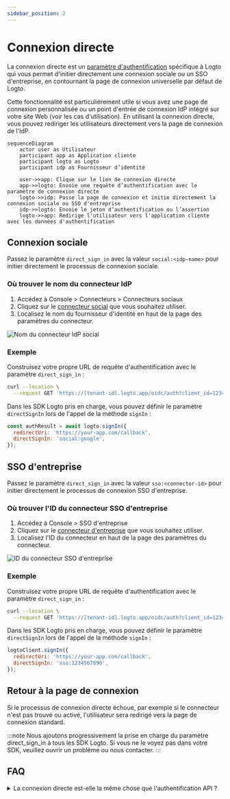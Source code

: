 ```yaml
---
sidebar_position: 2
---
```


# Connexion directe

La connexion directe est un [paramètre d'authentification](/end-user-flows/authentication-parameters) spécifique à Logto qui vous permet d'initier directement une connexion sociale ou un SSO d'entreprise, en contournant la page de connexion universelle par défaut de Logto.

Cette fonctionnalité est particulièrement utile si vous avez une page de connexion personnalisée ou un point d'entrée de connexion IdP intégré sur votre site Web (voir les cas d'utilisation). En utilisant la connexion directe, vous pouvez rediriger les utilisateurs directement vers la page de connexion de l'IdP.

```mermaid
sequenceDiagram
    actor user as Utilisateur
    participant app as Application cliente
    participant logto as Logto
    participant idp as Fournisseur d’identité

    user->>app: Clique sur le lien de connexion directe
    app->>logto: Envoie une requête d’authentification avec le paramètre de connexion directe
    logto->>idp: Passe la page de connexion et initie directement la connexion sociale ou SSO d'entreprise
    idp->>logto: Envoie le jeton d’authentification ou l’assertion
    logto->>app: Redirige l'utilisateur vers l'application cliente avec les données d'authentification
```

## Connexion sociale

Passez le paramètre `direct_sign_in` avec la valeur `social:<idp-name>` pour initier directement le processus de connexion sociale.

### Où trouver le nom du connecteur IdP

1. Accédez à <CloudLink to="/connectors/social">Console > Connecteurs > Connecteurs sociaux</CloudLink>
2. Cliquez sur le [connecteur social](/connectors/social-connectors) que vous souhaitez utiliser.
3. Localisez le nom du fournisseur d'identité en haut de la page des paramètres du connecteur.

![Nom du connecteur IdP social](./assets/direct-sign-in-social-name.png)

### Exemple

Construisez votre propre URL de requête d'authentification avec le paramètre `direct_sign_in` :

```sh
curl --location \
  --request GET 'https://[tenant-id].logto.app/oidc/auth?client_id=1234567890&...&direct_sign_in=social:google'
```

Dans les SDK Logto pris en charge, vous pouvez définir le paramètre `directSignIn` lors de l'appel de la méthode `signIn` :

```javascript
const authResult = await logto.signIn({
  redirectUri: 'https://your-app.com/callback',
  directSignIn: 'social:google',
});
```

## SSO d'entreprise

Passez le paramètre `direct_sign_in` avec la valeur `sso:<connector-id>` pour initier directement le processus de connexion SSO d'entreprise.

### Où trouver l'ID du connecteur SSO d'entreprise

1. Accédez à <CloudLink to="/enterprise-sso">Console > SSO d'entreprise</CloudLink>
2. Cliquez sur le [connecteur d'entreprise](/connectors/enterprise-connectors) que vous souhaitez utiliser.
3. Localisez l'ID du connecteur en haut de la page des paramètres du connecteur.

![ID du connecteur SSO d'entreprise](./assets/direct-sign-in-enterprise-sso.png)

### Exemple

Construisez votre propre URL de requête d'authentification avec le paramètre `direct_sign_in` :

```sh
curl --location \
  --request GET 'https://[tenant-id].logto.app/oidc/auth?client_id=1234567890&...&direct_sign_in=sso:1234567890'
```

Dans les SDK Logto pris en charge, vous pouvez définir le paramètre `directSignIn` lors de l'appel de la méthode `signIn` :

```javascript
logtoClient.signIn({
  redirectUri: 'https://your-app.com/callback',
  directSignIn: 'sso:1234567890',
});
```

## Retour à la page de connexion

Si le processus de connexion directe échoue, par exemple si le connecteur n'est pas trouvé ou activé, l'utilisateur sera redirigé vers la page de connexion standard.

:::note
Nous ajoutons progressivement la prise en charge du paramètre direct_sign_in à tous les SDK Logto. Si vous ne le voyez pas dans votre SDK, veuillez ouvrir un problème ou nous contacter.
:::

## FAQ

<details>
  <summary>La connexion directe est-elle la même chose que l'authentification API ?</summary>

Non, la connexion directe est un paramètre de flux utilisateur qui vous permet de passer la page de connexion par défaut de Logto et de rediriger les utilisateurs directement vers la page de connexion du fournisseur SSO social ou d'entreprise. Contrairement à l'authentification basée sur l'API, l'utilisateur doit d'abord être redirigé vers le point de terminaison d'authentification Logto pour initier le processus de connexion.

</details>
